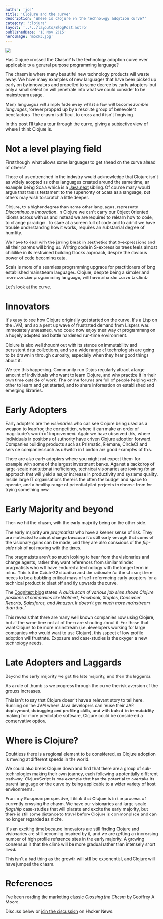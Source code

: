 ```yaml
---
author: 'jon'
title: 'Clojure and the Curve'
description: 'Where is Clojure on the technology adoption curve?'
category: 'clojure'
layout: '../../layouts/BlogPost.astro'
publishedDate: '10 Nov 2015'
heroImage: 'mock3.jpg'
---
```



<Image src={tal} />

Has Clojure crossed the Chasm? Is the technology adoption curve even
applicable to a general purpose programming language?

The chasm is where many beautiful new technology products will waste
away. We have many examples of new languages that have been picked up
early on by innovators and propelled to some degree by early adopters,
but only a small selection will penetrate into what we could consider to
be mainstream usage.

Many languages will simple fade away whilst a few will become _zombie
languages_, forever propped up by a resolute group of benevolent
benefactors. The chasm is difficult to cross and it isn't forgiving.

In this post I'll take a tour through the curve, giving a subjective
view of where I think Clojure is.

# Not a level playing field

First though, what allows some languages to get ahead on the curve ahead
of others?

Those of us entrenched in the industry would acknowledge that Clojure
isn't as widely adopted as other languages created around the same time,
an example being Scala which is a
[Java.next](http://www.ibm.com/developerworks/library/j-jn16/index.html)
sibling. Of course many would argue that this is testament to the
superiority of Scala as a language, but others may wish to scratch a
little deeper.

Clojure, to a higher degree than some other languages, represents
_Discontinuous Innovation_. In Clojure we can't carry our Object
Oriented idioms across with us and instead we are required to relearn
how to code, to change paradigm. To stare at a screen full of code and
to admit we have trouble understanding how it works, requires an
substantial degree of humility.

We have to deal with the jarring break in aesthetics that S-expressions
and all their parens will bring us. Writing code in S-expression trees
feels almost childlike in its restrained building blocks approach,
despite the obvious power of code becoming data.

Scala is more of a seamless programming upgrade for practitioners of
long established mainstream languages. Clojure, despite being a simpler
and more concise programming language, will have a harder curve to
climb.

Let's look at the curve.

# Innovators

It's easy to see how Clojure originally got started on the curve. It's a
Lisp on the JVM, and so a pent up wave of frustrated demand from Lispers
was immediately unleashed, who could now enjoy their way of programming
on a hugely adopted and battle hardened run-time environment.

Clojure is also well thought out with its stance on immutability and
persistent data collections, and so a wide range of technologists are
going to be drawn in through curiosity, especially when they hear good
things about it.

We see this happening. Community run Dojos regularly attract a large
amount of individuals who want to learn Clojure, and who practice it in
their own time outside of work. The online forums are full of people
helping each other to learn and get started, and to share information on
established and emerging libraries.

# Early Adopters

Early adopters are the _visionaries_ who can see Clojure being used as a
weapon to leapfrog the competition, where it can make an order of
magnitude's worth of improvement. Again we have observed this, where
individuals in positions of authority have driven Clojure adoption
forward. Companies building products such as Prismatic, Riemann,
CircleCI and service companies such as uSwitch in London are good
examples of this.

There are also early adopters where you might not expect them, for
example with some of the largest investment banks. Against a backdrop of
large-scale institutional inefficiency, technical visionaries are
looking for an approach that will yield a major increase in productivity
and systems quality. Inside large IT organisations there is the often
the budget and space to operate, and a healthy range of potential pilot
projects to choose from for trying something new.

# Early Majority and beyond

Then we hit the chasm, with the early majority being on the other side.

The early majority are _pragmatists_ who have a keener sense of risk.
They are motivated to adopt change because it's still early enough that
some of the visionary gains can be made, and they are also conscious of
the _flip-side_ risk of not moving with the times.

The pragmatists aren't so much looking to hear from the visionaries and
change agents, rather they want references from similar minded
pragmatists who will have endured a technology with the longer term in
mind. This is the Catch-22 situation and the rationale for the chasm;
there needs to be a bubbling critical mass of self-referencing early
adopters for a technical product to blast off and fly upwards the curve.

The [Cognitect
blog](http://blog.cognitect.com/blog/2015/9/21/2-myths-and-2-facts-about-clojure-that-change-everything)
states _\'A quick scan of various job sites shows Clojure positions at
companies like Walmart, Facebook, Staples, Consumer Reports, Salesforce,
and Amazon. It doesn't get much more mainstream than that.\'_

This reveals that there are many well known companies now using Clojure,
but at the same time not all of them are shouting about it. For those
that want Clojure to be more mainstream (i.e. developers working for
large companies who would want to use Clojure), this aspect of low
profile adoption will frustrate. Exposure and case-studies is the oxygen
a new technology needs.

# Late Adopters and Laggards

Beyond the early majority we get the late majority, and then the
laggards.

As a rule of thumb as we progress through the curve the risk aversion of
the groups increases.

This isn't to say that Clojure doesn't have a relevant story to tell
here. Running on the JVM where Java developers can reuse their JAR
deployment, debugging and profiling skills, and with baked-in
immutability making for more predictable software, Clojure could be
considered a conservative option.

# Where is Clojure?

Doubtless there is a regional element to be considered, as Clojure
adoption is moving at different speeds in the world.

We could also break Clojure down and find that there are a group of
sub-technologies making their own journey, each following a potentially
different pathway. ClojureScript is one example that has the potential
to overtake its parent language on the curve by being applicable to a
wider variety of host environments.

From my European perspective, I think that Clojure is in the process of
currently crossing the chasm. We have our visionaries and large-scale
_flagship_ case-studies that will placate and excite the early majority,
but there is still some distance to travel before Clojure is commonplace
and can no longer regarded as niche.

It's an exciting time because innovators are still finding Clojure and
visionaries are still becoming inspired by it, and we are getting an
increasing number of high profile reference sites in the early majority.
A growing consensus is that the climb will be more gradual rather than
intensely short lived.

This isn't a bad thing as the growth will still be exponential, and
Clojure will have jumped the chasm.

# References

I've been reading the marketing classic _Crossing the Chasm_ by Geoffrey
A Moore.

Discuss below or [join the
discussion](https://news.ycombinator.com/item?id=10539029) on Hacker
News.
